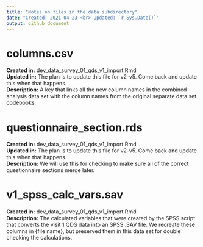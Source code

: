 ```yaml
---
title: "Notes on files in the data subdirectory"
date: "Created: 2021-04-23 <br> Updated: `r Sys.Date()`"
output: github_document
---
```


# columns.csv

**Created in:** dev_data_survey_01_qds_v1_import.Rmd   
**Updated in:** The plan is to update this file for v2-v5. Come back and update this when that happens.   
**Description:** A key that links all the new column names in the combined analysis data set with the column names from the original separate data set codebooks.    

# questionnaire_section.rds

**Created in:** dev_data_survey_01_qds_v1_import.Rmd   
**Updated in:** The plan is to update this file for v2-v5. Come back and update this when that happens.   
**Description:** We will use this for checking to make sure all of the correct questionnaire sections merge later.

# v1_spss_calc_vars.sav

**Created in:** dev_data_survey_01_qds_v1_import.Rmd   
**Description:** The calculated variables that were created by the SPSS script that converts the visit 1 QDS data into an SPSS .SAV file. We recreate these columns in {file name}, but preserved them in this data set for double checking the calculations.   